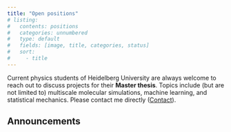 ```yaml
---
title: "Open positions"
# listing:
#   contents: positions
#   categories: unnumbered
#   type: default
#   fields: [image, title, categories, status]
#   sort:
#     - title
---
```


Current physics students of Heidelberg University are always welcome to reach out to discuss projects for their **Master thesis**. Topics include (but are not limited to) multiscale molecular simulations, machine learning, and statistical mechanics. Please contact me directly ([Contact](contact.html)).

## Announcements

